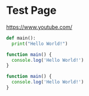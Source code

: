 # Test Page

https://www.youtube.com/

```py
def main():
  print("Hello World!")
```

```ts
function main() {
  console.log('Hello World!')
}
```

```js
function main() {
  console.log('Hello World!')
}
```
